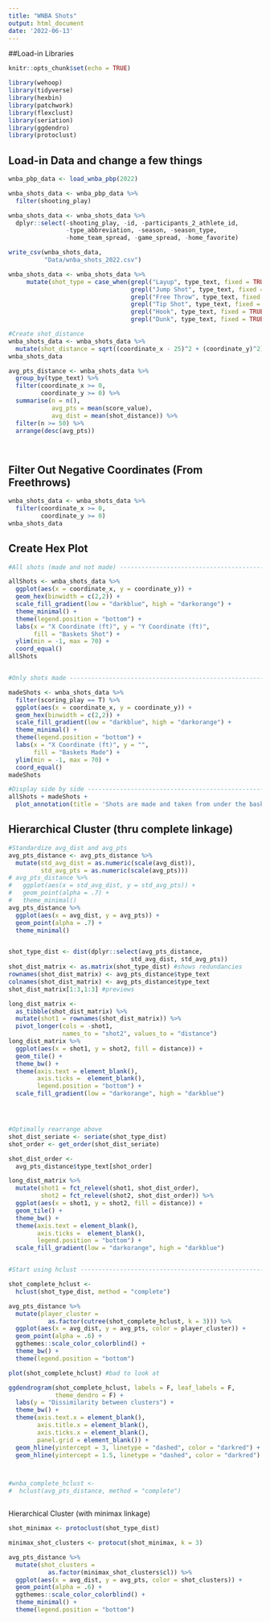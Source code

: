 ```yaml
---
title: "WNBA Shots"
output: html_document
date: '2022-06-13'
---
```


##Load-in Libraries

```r
knitr::opts_chunk$set(echo = TRUE)

library(wehoop)
library(tidyverse)
library(hexbin)
library(patchwork)
library(flexclust)
library(seriation)
library(ggdendro)
library(protoclust)
```

## Load-in Data and change a few things

```r
wnba_pbp_data <- load_wnba_pbp(2022)

wnba_shots_data <- wnba_pbp_data %>%
  filter(shooting_play)

wnba_shots_data <- wnba_shots_data %>%
  dplyr::select(-shooting_play, -id, -participants_2_athlete_id,
                -type_abbreviation, -season, -season_type, 
                -home_team_spread, -game_spread, -home_favorite)

write_csv(wnba_shots_data, 
          "Data/wnba_shots_2022.csv")

wnba_shots_data <- wnba_shots_data %>%
     mutate(shot_type = case_when(grepl("Layup", type_text, fixed = TRUE) ~ "Layup",
                                  grepl("Jump Shot", type_text, fixed = TRUE) ~ "Jump Shot",
                                  grepl("Free Throw", type_text, fixed = TRUE) ~ "Free Throw",
                                  grepl("Tip Shot", type_text, fixed = TRUE) ~ "Tip Shot",
                                  grepl("Hook", type_text, fixed = TRUE) ~ "Hook Shot",
                                  grepl("Dunk", type_text, fixed = TRUE) ~ "Dunk"))

#Create shot_distance
wnba_shots_data <- wnba_shots_data %>%
  mutate(shot_distance = sqrt((coordinate_x - 25)^2 + (coordinate_y)^2))
wnba_shots_data

avg_pts_distance <- wnba_shots_data %>%
  group_by(type_text) %>%
  filter(coordinate_x >= 0,
         coordinate_y >= 0) %>%
  summarise(n = n(), 
            avg_pts = mean(score_value),
            avg_dist = mean(shot_distance)) %>%
  filter(n >= 50) %>%
  arrange(desc(avg_pts))




```

## Filter Out Negative Coordinates (From Freethrows)

```r

wnba_shots_data <- wnba_shots_data %>%
  filter(coordinate_x >= 0,
         coordinate_y >= 0)
wnba_shots_data

```

## Create Hex Plot

```r

#All shots (made and not made) -----------------------------------------------

allShots <- wnba_shots_data %>%
  ggplot(aes(x = coordinate_x, y = coordinate_y)) +
  geom_hex(binwidth = c(2,2)) + 
  scale_fill_gradient(low = "darkblue", high = "darkorange") +
  theme_minimal() +
  theme(legend.position = "bottom") +
  labs(x = "X Coordinate (ft)", y = "Y Coordinate (ft)",
       fill = "Baskets Shot") + 
  ylim(min = -1, max = 70) + 
  coord_equal()
allShots


#Only shots made -------------------------------------------------------------

madeShots <- wnba_shots_data %>%
  filter(scoring_play == T) %>%
  ggplot(aes(x = coordinate_x, y = coordinate_y)) +
  geom_hex(binwidth = c(2,2)) + 
  scale_fill_gradient(low = "darkblue", high = "darkorange") +
  theme_minimal() +
  theme(legend.position = "bottom") + 
  labs(x = "X Coordinate (ft)", y = "",
       fill = "Baskets Made") + 
  ylim(min = -1, max = 70) +
  coord_equal()
madeShots

#Display side by side --------------------------------------------------------
allShots + madeShots + 
  plot_annotation(title = 'Shots are made and taken from under the basket the most')

```


## Hierarchical Cluster (thru complete linkage)

```r

#Standardize avg_dist and avg_pts
avg_pts_distance <- avg_pts_distance %>%
  mutate(std_avg_dist = as.numeric(scale(avg_dist)),
         std_avg_pts = as.numeric(scale(avg_pts))) 
# avg_pts_distance %>%
#   ggplot(aes(x = std_avg_dist, y = std_avg_pts)) + 
#   geom_point(alpha = .7) + 
#   theme_minimal()
avg_pts_distance %>%
  ggplot(aes(x = avg_dist, y = avg_pts)) + 
  geom_point(alpha = .7) +
  theme_minimal()


shot_type_dist <- dist(dplyr::select(avg_pts_distance,
                                  std_avg_dist, std_avg_pts))
shot_dist_matrix <- as.matrix(shot_type_dist) #shows redundancies
rownames(shot_dist_matrix) <- avg_pts_distance$type_text
colnames(shot_dist_matrix) <- avg_pts_distance$type_text
shot_dist_matrix[1:3,1:3] #previews

long_dist_matrix <- 
  as_tibble(shot_dist_matrix) %>%
  mutate(shot1 = rownames(shot_dist_matrix)) %>%
  pivot_longer(cols = -shot1,
               names_to = "shot2", values_to = "distance")
long_dist_matrix %>% 
  ggplot(aes(x = shot1, y = shot2, fill = distance)) + 
  geom_tile() + 
  theme_bw() + 
  theme(axis.text = element_blank(),
        axis.ticks =  element_blank(),
        legend.position = "bottom") + 
  scale_fill_gradient(low = "darkorange", high = "darkblue")




#Optimally rearrange above
shot_dist_seriate <- seriate(shot_type_dist)
shot_order <- get_order(shot_dist_seriate)

shot_dist_order <- 
  avg_pts_distance$type_text[shot_order]

long_dist_matrix %>% 
  mutate(shot1 = fct_relevel(shot1, shot_dist_order),
         shot2 = fct_relevel(shot2, shot_dist_order)) %>%
  ggplot(aes(x = shot1, y = shot2, fill = distance)) + 
  geom_tile() + 
  theme_bw() + 
  theme(axis.text = element_blank(),
        axis.ticks =  element_blank(),
        legend.position = "bottom") + 
  scale_fill_gradient(low = "darkorange", high = "darkblue")


#Start using hclust -----------------------------------------------------------

shot_complete_hclust <- 
  hclust(shot_type_dist, method = "complete")

avg_pts_distance %>%
  mutate(player_cluster = 
           as.factor(cutree(shot_complete_hclust, k = 3))) %>%
  ggplot(aes(x = avg_dist, y = avg_pts, color = player_cluster)) + 
  geom_point(alpha = .6) + 
  ggthemes::scale_color_colorblind() + 
  theme_bw() + 
  theme(legend.position = "bottom")

plot(shot_complete_hclust) #bad to look at

ggdendrogram(shot_complete_hclust, labels = F, leaf_labels = F,
             theme_dendro = F) + 
  labs(y = "Dissimilarity between clusters") + 
  theme_bw() + 
  theme(axis.text.x = element_blank(),
        axis.title.x = element_blank(),
        axis.ticks.x = element_blank(),
        panel.grid = element_blank()) + 
  geom_hline(yintercept = 3, linetype = "dashed", color = "darkred") + 
  geom_hline(yintercept = 1.5, linetype = "dashed", color = "darkred")



#wnba_complete_hclust <- 
#  hclust(avg_pts_distance, method = "complete")



```


Hierarchical Cluster (with minimax linkage)

``` r
shot_minimax <- protoclust(shot_type_dist)

minimax_shot_clusters <- protocut(shot_minimax, k = 3)

avg_pts_distance %>%
  mutate(shot_clusters =
           as.factor(minimax_shot_clusters$cl)) %>%
  ggplot(aes(x = avg_dist, y = avg_pts, color = shot_clusters)) + 
  geom_point(alpha = .6) + 
  ggthemes::scale_color_colorblind() + 
  theme_minimal() + 
  theme(legend.position = "bottom")

```